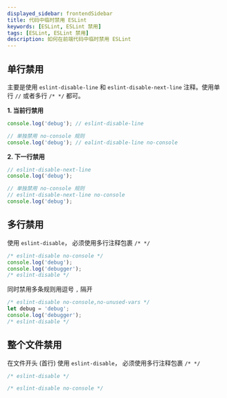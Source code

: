 ```yaml
---
displayed_sidebar: frontendSidebar
title: 代码中临时禁用 ESLint
keywords: [ESLint, ESLint 禁用]
tags: [ESLint, ESLint 禁用]
description: 如何在前端代码中临时禁用 ESLint
---
```


<Author count={600} publish="2023-04-08 00:53:00" update="2023-10-22 20:53" />

## 单行禁用

主要是使用 `eslint-disable-line` 和 `eslint-disable-next-line` 注释。使用单行 `//` 或者多行 `/* */` 都可。

**1. 当前行禁用**

```js
console.log('debug'); // eslint-disable-line

// 单独禁用 no-console 规则
console.log('debug'); // ealint-disable-line no-console
```

**2. 下一行禁用**

```js
// eslint-disable-next-line
console.log('debug');

// 单独禁用 no-console 规则
// eslint-disable-next-line no-console
console.log('debug');
```

## 多行禁用

使用 `eslint-disable`， <Highlight>必须</Highlight>使用多行注释包裹 `/* */`

```js
/* eslint-disable no-console */
console.log('debug');
console.log('debugger');
/* eslint-disable */
```

同时禁用多条规则用逗号 `,` 隔开

```js
/* eslint-disable no-console,no-unused-vars */
let debug = 'debug';
console.log('debugger');
/* eslint-disable */
```

## 整个文件禁用

在文件开头 (首行) 使用 `eslint-disable`， <Highlight>必须</Highlight>使用多行注释包裹 `/* */`

```js
/* eslint-disable */

/* eslint-disable no-console */
```
